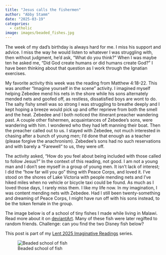 ```yaml
---
title: "Jesus calls the fishermen"
author: "Abby Stamm"
date: "2025-03-19"
categories: 
  - catholic
image: images/beaded_fishes.jpg
---
```


The week of my dad's birthday is always hard for me. I miss his support and advice. I miss the way he would listen to whatever I was struggling with, then without judgment, he'd ask, "What do you think?" When I was maybe ten he asked me, "Did God create humans or did humans create God?" I have been thinking about that question as I work through the Ignatian exercises.

My favorite activity this week was the reading from Matthew 4:18-22. This was another "Imagine yourself in the scene" activity. I imagined myself helping Zebedee mend his nets in the shore while his sons alternately mended nets and goofed off, as restless, dissatisfied boys are wont to do. The salty fishy smell was so strong I was struggling to breathe deeply and I kept hoping a breeze would pick up and offer reprieve from both the smell and the heat. Zebedee and I both noticed the itinerant preacher wandering past. A couple other fishermen, acquaintances of Zebedee's sons, were wandering with him. I wondered who they had left manning their boat. Then the preacher called out to us. I stayed with Zebedee, not much interested in chasing after a bunch of young men; I'd done that enough as a teacher (please forgive the anachronism). Zebedee's sons had no such reservations and with barely a "Farewell" to us, they were off. 

The activity asked, "How do you feel about being included with those called to follow Jesus?" In the context of this reading, not good. I am not a young man and I don't see myself in a group of young men. It isn't lack of interest; I did the "how far will you go" thing with Peace Corps, and loved it. I've stood on the shores of Lake Victoria with people mending nets and I've hiked miles when no vehicle or bicycle taxi could be found. As much as I loved those days, I rarely miss them. I like my life now. In my imagination, I was content mending nets with Zebedee. Had I still been twenty-something and dreaming of Peace Corps, I might have run off with his sons instead, to be the token female in the group.

The image below is of a school of tiny fishes I made while living in Malawi. Read more about it on [deviantArt](https://www.deviantart.com/anabiyeni/art/Beaded-school-of-fishes-115200217). Many of these fish were later regifted to random friends. Challenge: can you find the two Disney fish below?

This post is part of my [Lent 2025 Imaginative Readings](https://ajstamm.github.io/musings/lent_retreat_2025.html) series.


![Beaded school of fish](images/beaded_fishes.jpg)
